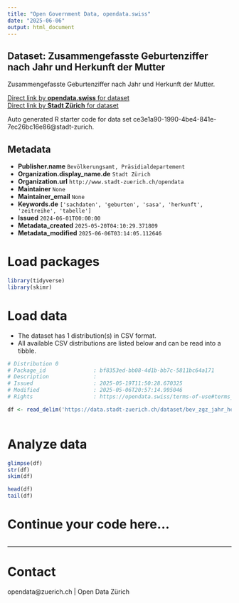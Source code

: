 ```yaml
---
title: "Open Government Data, opendata.swiss"
date: "2025-06-06"
output: html_document
---
```


## Dataset: Zusammengefasste Geburtenziffer nach Jahr und Herkunft der Mutter


Zusammengefasste Geburtenziffer nach Jahr und Herkunft der Mutter.


[Direct link by **opendata.swiss** for dataset](https://opendata.swiss/de/dataset/zusammengefasste-geburtenziffer-nach-jahr-und-herkunft-der-mutter)<br>
[Direct link by **Stadt Zürich** for dataset](https://data.stadt-zuerich.ch/dataset/bev_zgz_jahr_herkunftm_od411f)

Auto generated R starter code for data set ce3e1a90-1990-4be4-841e-7ec26bc16e86@stadt-zurich.

## Metadata

- **Publisher.name** `Bevölkerungsamt, Präsidialdepartement`
- **Organization.display_name.de** `Stadt Zürich`
- **Organization.url** `http://www.stadt-zuerich.ch/opendata`
- **Maintainer** `None`
- **Maintainer_email** `None`
- **Keywords.de** `['sachdaten', 'geburten', 'sasa', 'herkunft', 'zeitreihe', 'tabelle']`
- **Issued** `2024-06-01T00:00:00`
- **Metadata_created** `2025-05-20T04:10:29.371809`
- **Metadata_modified** `2025-06-06T03:14:05.112646`


# Load packages

```r

library(tidyverse)
library(skimr)

```

# Load data

-   The dataset has 1 distribution(s) in CSV format.
-   All available CSV distributions are listed below and can be read into a tibble.

```r

# Distribution 0
# Package_id               : bf8353ed-bb08-4d1b-bb7c-5811bc64a171
# Description              : 
# Issued                   : 2025-05-19T11:50:28.670325
# Modified                 : 2025-05-06T20:57:14.995046
# Rights                   : https://opendata.swiss/terms-of-use#terms_open

df <- read_delim('https://data.stadt-zuerich.ch/dataset/bev_zgz_jahr_herkunftm_od411f/download/BEV411OD411F.csv')



```

# Analyze data

```r

glimpse(df)
str(df)
skim(df)

head(df)
tail(df)

```

# Continue your code here...

```r

```

------------------------------------------------------------------------

# Contact

opendata@zuerich.ch | Open Data Zürich
